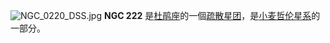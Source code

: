 {{NGCInfoBox|NGCID=NGC 222|發現者=詹姆士·丹露帕|發現日期=1826年8月1日|其他編號=ESO 29-SC4|曆元=J2000.0|赤經=40分43.7秒|赤緯=-73°23'9"|星座=杜鹃座|星體=星系|星等=12.2|表面亮度=|藍等=}}
[[File:NGC_0220_DSS.jpg|thumb]]
'''NGC 222''' 是[[杜鹃座|杜鹃座]]的一個[[疏散星团|疏散星团]]，是[[小麦哲伦星系|小麦哲伦星系]]的一部分。	

{{NGCReference|222}}
{{Catalogs|NGC=222}}